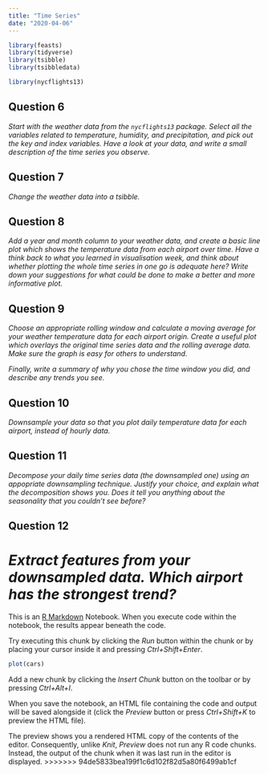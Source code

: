 ```yaml
---
title: "Time Series"
date: "2020-04-06"
---
```


```r
library(feasts)
library(tidyverse)
library(tsibble)
library(tsibbledata)
```

```r
library(nycflights13)
```

## Question 6
*Start with the weather data from the `nycflights13` package. Select all the variables related to temperature, humidity, and precipitation, and pick out the key and index variables. Have a look at your data, and write a small description of the time series you observe.*

## Question 7
*Change the weather data into a tsibble.*

## Question 8
*Add a year and month column to your weather data, and create a basic line plot which shows the temperature data from each airport over time. Have a think back to what you learned in visualisation week, and think about whether plotting the whole time series in one go is adequate here? Write down your suggestions for what could be done to make a better and more informative plot.*

## Question 9
*Choose an appropriate rolling window and calculate a moving average for your weather temperature data for each airport origin. Create a useful plot which overlays the original time series data and the rolling average data. Make sure the graph is easy for others to understand.*

*Finally, write a summary of why you chose the time window you did, and describe any trends you see.*

## Question 10
*Downsample your data so that you plot daily temperature data for each airport, instead of hourly data.*

## Question 11
*Decompose your daily time series data (the downsampled one) using an appopriate downsampling technique. Justify your choice, and explain what the decomposition shows you. Does it tell you anything about the seasonality that you couldn’t see before?*

## Question 12
*Extract features from your downsampled data. Which airport has the strongest trend?*
=======
This is an [R Markdown](http://rmarkdown.rstudio.com) Notebook. When you execute code within the notebook, the results appear beneath the code. 

Try executing this chunk by clicking the *Run* button within the chunk or by placing your cursor inside it and pressing *Ctrl+Shift+Enter*. 

```r
plot(cars)
```

Add a new chunk by clicking the *Insert Chunk* button on the toolbar or by pressing *Ctrl+Alt+I*.

When you save the notebook, an HTML file containing the code and output will be saved alongside it (click the *Preview* button or press *Ctrl+Shift+K* to preview the HTML file).

The preview shows you a rendered HTML copy of the contents of the editor. Consequently, unlike *Knit*, *Preview* does not run any R code chunks. Instead, the output of the chunk when it was last run in the editor is displayed.
>>>>>>> 94de5833bea199f1c6d102f82d5a80f6499ab1cf
